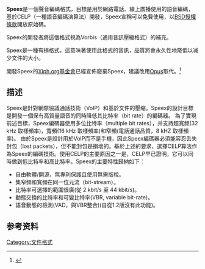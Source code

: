 {{NoteTA|G1=IT}}
'''Speex'''是一個聲音編碼格式，目標是用於網路電話、線上廣播使用的語音編碼，基於CELP（一種語音編碼演算法）開發，Speex宣稱可以免費使用，以[[BSD许可证|BSD授權條款]]開放原始碼。

Speex的開發者將這個格式視為Vorbis（通用音訊壓縮格式）的補充。

Speex是一種有損格式，這意味著使用此格式的音訊，品質將會永久性地降低以减少文件的大小。

開發Speex的[[Xiph.Org基金會|Xiph.org基金會]]已經宣佈廢棄Speex，建議改用[[Opus_codec|Opus]]取代。<ref>{{Cite web|title = Speex: a free codec for free speech}}</ref><span class="cx-segment" data-segmentid="123"></span>

==描述==
Speex是針對網際協議通話技術（VoIP）和基於文件的壓缩。Speex的設計目標是開發一個保有高質量語音的同時降低其比特率（bit rate）的編碼器。 為了實現前述目標，Speex編碼器使用多位比特率（multiple bit rates），并支持超寬频(32 kHz 取樣頻率)，寬頻(16 kHz 取樣頻率)和窄頻(電話通話品質，8 kHZ 取樣頻率)。 由於Speex是設計用於VoIP而不是手機，因此Speex編碼器必須能容忍丢失封包（lost packets），但不能封包是損壞的。基於上述的要求，選擇CELP算法作為Speex的編碼技術。使用CELP的主要原因之一是，CELP早已證明，它可以同時做到低比特率和高比特率。Speex的主要特性歸納如下：

* 自由軟體/開源，無專利保護且使用無需版稅。
* 集窄頻和寬頻在同一位元流（bit-stream）。
* 比特率可選擇的範圍很廣(從 2 kbit/s 至 44 kbit/s)。
* 動態交換的比特率和可變比特率(VBR, variable bit-rate)。
* 語音動態的檢測(VAD，與VBR整合)(自從1.2版沒有此功能)。

== 参考资料 ==
{{Reflist|30em}}

{{Compression Formats}}
{{压缩软件}}

[[Category:文件格式|Category:文件格式]]